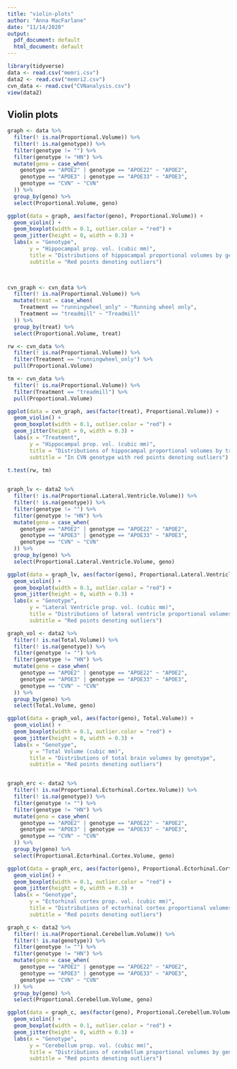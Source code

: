 ```yaml
---
title: "violin-plots"
author: "Anna MacFarlane"
date: "11/14/2020"
output:
  pdf_document: default
  html_document: default
---
```


```r
library(tidyverse)
data <- read.csv("memri.csv")
data2 <- read.csv("memri2.csv")
cvn_data <- read.csv("CVNanalysis.csv")
view(data2)
```

## Violin plots 

```r
graph <- data %>% 
  filter(! is.na(Proportional.Volume)) %>% 
  filter(! is.na(genotype)) %>% 
  filter(genotype != "") %>% 
  filter(genotype != "HN") %>% 
  mutate(geno = case_when(
    genotype == "APOE2" | genotype == "APOE22" ~ "APOE2",
    genotype == "APOE3" | genotype == "APOE33" ~ "APOE3",
    genotype == "CVN" ~ "CVN"
  )) %>% 
  group_by(geno) %>% 
  select(Proportional.Volume, geno)

ggplot(data = graph, aes(factor(geno), Proportional.Volume)) +
  geom_violin() +
  geom_boxplot(width = 0.1, outlier.color = "red") +
  geom_jitter(height = 0, width = 0.3) +
  labs(x = "Genotype",
       y = "Hippocampal prop. vol. (cubic mm)",
       title = "Distributions of hippocampal proportional volumes by genotype",
       subtitle = "Red points denoting outliers") 

  
```
```r
cvn_graph <- cvn_data %>% 
  filter(! is.na(Proportional.Volume)) %>%
  mutate(treat = case_when(
    Treatment == "runningwheel_only" ~ "Running wheel only",
    Treatment == "treadmill" ~ "Treadmill"
  )) %>% 
  group_by(treat) %>% 
  select(Proportional.Volume, treat) 

rw <- cvn_data %>% 
  filter(! is.na(Proportional.Volume)) %>%
  filter(Treatment == "runningwheel_only") %>% 
  pull(Proportional.Volume)

tm <- cvn_data %>% 
  filter(! is.na(Proportional.Volume)) %>%
  filter(Treatment == "treadmill") %>% 
  pull(Proportional.Volume)

ggplot(data = cvn_graph, aes(factor(treat), Proportional.Volume)) +
  geom_violin() +
  geom_boxplot(width = 0.1, outlier.color = "red") +
  geom_jitter(height = 0, width = 0.3) +
  labs(x = "Treatment",
       y = "Hippocampal prop. vol. (cubic mm)",
       title = "Distributions of hippocampal proportional volumes by treatment",
       subtitle = "In CVN genotype with red points denoting outliers") 

t.test(rw, tm)
  
```
```r
graph_lv <- data2 %>% 
  filter(! is.na(Proportional.Lateral.Ventricle.Volume)) %>% 
  filter(! is.na(genotype)) %>% 
  filter(genotype != "") %>% 
  filter(genotype != "HN") %>% 
  mutate(geno = case_when(
    genotype == "APOE2" | genotype == "APOE22" ~ "APOE2",
    genotype == "APOE3" | genotype == "APOE33" ~ "APOE3",
    genotype == "CVN" ~ "CVN"
  )) %>% 
  group_by(geno) %>% 
  select(Proportional.Lateral.Ventricle.Volume, geno)

ggplot(data = graph_lv, aes(factor(geno), Proportional.Lateral.Ventricle.Volume)) +
  geom_violin() +
  geom_boxplot(width = 0.1, outlier.color = "red") +
  geom_jitter(height = 0, width = 0.3) +
  labs(x = "Genotype",
       y = "Lateral Ventricle prop. vol. (cubic mm)",
       title = "Distributions of lateral ventricle proportional volumes by genotype",
       subtitle = "Red points denoting outliers") 

graph_vol <- data2 %>% 
  filter(! is.na(Total.Volume)) %>% 
  filter(! is.na(genotype)) %>% 
  filter(genotype != "") %>% 
  filter(genotype != "HN") %>% 
  mutate(geno = case_when(
    genotype == "APOE2" | genotype == "APOE22" ~ "APOE2",
    genotype == "APOE3" | genotype == "APOE33" ~ "APOE3",
    genotype == "CVN" ~ "CVN"
  )) %>% 
  group_by(geno) %>% 
  select(Total.Volume, geno)

ggplot(data = graph_vol, aes(factor(geno), Total.Volume)) +
  geom_violin() +
  geom_boxplot(width = 0.1, outlier.color = "red") +
  geom_jitter(height = 0, width = 0.3) +
  labs(x = "Genotype",
       y = "Total Volume (cubic mm)",
       title = "Distributions of total brain volumes by genotype",
       subtitle = "Red points denoting outliers") 


graph_erc <- data2 %>% 
  filter(! is.na(Proportional.Ectorhinal.Cortex.Volume)) %>% 
  filter(! is.na(genotype)) %>% 
  filter(genotype != "") %>% 
  filter(genotype != "HN") %>% 
  mutate(geno = case_when(
    genotype == "APOE2" | genotype == "APOE22" ~ "APOE2",
    genotype == "APOE3" | genotype == "APOE33" ~ "APOE3",
    genotype == "CVN" ~ "CVN"
  )) %>% 
  group_by(geno) %>% 
  select(Proportional.Ectorhinal.Cortex.Volume, geno)

ggplot(data = graph_erc, aes(factor(geno), Proportional.Ectorhinal.Cortex.Volume)) +
  geom_violin() +
  geom_boxplot(width = 0.1, outlier.color = "red") +
  geom_jitter(height = 0, width = 0.3) +
  labs(x = "Genotype",
       y = "Ectorhinal cortex prop. vol. (cubic mm)",
       title = "Distributions of ectorhinal cortex proportional volumes by genotype",
       subtitle = "Red points denoting outliers") 

graph_c <- data2 %>% 
  filter(! is.na(Proportional.Cerebellum.Volume)) %>% 
  filter(! is.na(genotype)) %>% 
  filter(genotype != "") %>% 
  filter(genotype != "HN") %>% 
  mutate(geno = case_when(
    genotype == "APOE2" | genotype == "APOE22" ~ "APOE2",
    genotype == "APOE3" | genotype == "APOE33" ~ "APOE3",
    genotype == "CVN" ~ "CVN"
  )) %>% 
  group_by(geno) %>% 
  select(Proportional.Cerebellum.Volume, geno)

ggplot(data = graph_c, aes(factor(geno), Proportional.Cerebellum.Volume)) +
  geom_violin() +
  geom_boxplot(width = 0.1, outlier.color = "red") +
  geom_jitter(height = 0, width = 0.3) +
  labs(x = "Genotype",
       y = "Cerebellum prop. vol. (cubic mm)",
       title = "Distributions of cerebellum proportional volumes by genotype",
       subtitle = "Red points denoting outliers") 

```


